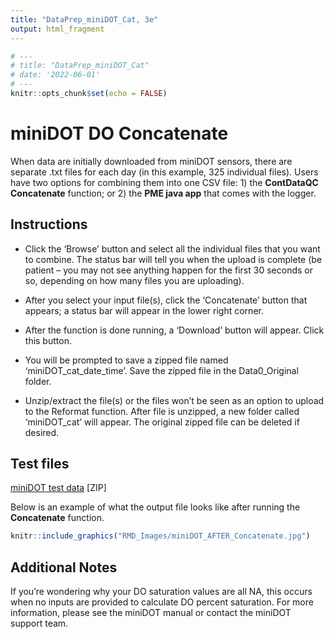 ```yaml
---
title: "DataPrep_miniDOT_Cat, 3e"
output: html_fragment
---
```

```r
# ---
# title: "DataPrep_miniDOT_Cat"
# date: '2022-06-01'
# ---
knitr::opts_chunk$set(echo = FALSE)
```

# miniDOT DO Concatenate

When data are initially downloaded from miniDOT sensors, there are separate 
.txt files for each day (in this example, 325 individual files). Users have two options for combining them into one CSV file: 1) the **ContDataQC Concatenate** function; or 2) the **PME java app** that comes with the logger.

## Instructions

* Click the ‘Browse’ button and select all the individual files that you want to combine. The status bar will tell you when the upload is complete (be patient – you may not see anything happen for the first 30 seconds or so, depending on how many files you are uploading).

*	After you select your input file(s), click the ‘Concatenate’ button that appears; a status bar will appear in the lower right corner.

*	After the function is done running, a ‘Download’ button will appear. Click this button.

*	You will be prompted to save a zipped file named ‘miniDOT_cat_date_time’. Save the zipped file in the Data0_Original folder.

*	Unzip/extract the file(s) or the files won’t be seen as an option to upload to the Reformat function. After file is unzipped, a new folder called ‘miniDOT_cat’ will appear. The original zipped file can be deleted if desired.

## Test files

[miniDOT test data](TestData_miniDOT.zip) [ZIP] 

Below is an example of what the output file looks like after running the **Concatenate** function.

```r
knitr::include_graphics("RMD_Images/miniDOT_AFTER_Concatenate.jpg")
```

## Additional Notes

If you're wondering why your DO saturation values are all NA, this occurs when no inputs are provided to calculate DO percent saturation. For more information, please see the miniDOT manual or contact the miniDOT support team.
